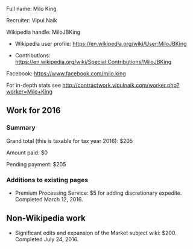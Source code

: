 Full name: Milo King

Recruiter: Vipul Naik

Wikipedia handle: MiloJBKing

* Wikipedia user profile: https://en.wikipedia.org/wiki/User:MiloJBKing

* Contributions: https://en.wikipedia.org/wiki/Special:Contributions/MiloJBKing

Facebook: https://www.facebook.com/milo.king

For in-depth stats see http://contractwork.vipulnaik.com/worker.php?worker=Milo+King

== Work for 2016 ==

=== Summary ===

Grand total (this is taxable for tax year 2016): $205

Amount paid: $0

Pending payment: $205

=== Additions to existing pages ===

* Premium Processing Service: $5 for adding discretionary expedite. Completed March 12, 2016.

== Non-Wikipedia work ==

* Significant edits and expansion of the Market subject wiki: $200. Completed July 24, 2016.
